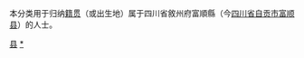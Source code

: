 {{Catnav|頁面分類|各種主題的頁面分類|依中国各省来作的分类|各地中国人|四川人|自贡人}}
{{Catnav|頁面分類|人物|各國人物|中国人|各地中国人|四川人|自贡人}}

本分类用于归纳[[籍贯|籍贯]]（或出生地）属于四川省敘州府富順縣（今[[四川省|四川省]][[自贡市|自贡市]][[富顺县|富顺县]]）的人士。

[[Category:自贡人|县]]
[[Category:富顺縣|*]]